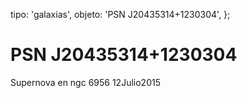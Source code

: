 
  tipo: 'galaxias',
  objeto: 'PSN J20435314+1230304',
};

# PSN J20435314+1230304

<Imagen
  src="registro/psn-j20435314-1230304_20150712_psn-j204353141230304ngc6956.jpg"
  fecha="20150712"
/>

Supernova en ngc 6956 12Julio2015